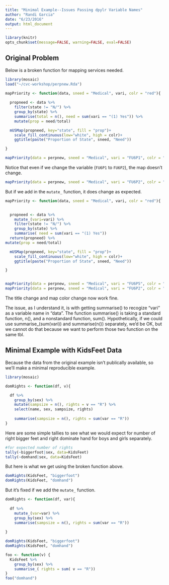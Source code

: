 ```yaml
---
title: "Minimal Example--Issues Passing dpylr Variable Names"
author: "Randi Garcia"
date: "6/23/2016"
output: html_document
---
```



```r
library(knitr)
opts_chunk$set(message=FALSE, warning=FALSE, eval=FALSE)
```


## Original Problem

Below is a broken function for mapping services needed. 

```r
library(mosaic)
load("~/cvc-workshop/perpnew.Rda")

mapPriority <- function(data, sneed = "Medical", vari, colr = "red"){
  
  propneed <- data %>%
    filter(state != "N/") %>%
    group_by(state) %>%
    summarise(total = n(), need = sum(vari == "(1) Yes")) %>%
    mutate(prop = need/total)

  mUSMap(propneed, key="state", fill = "prop")+
    scale_fill_continuous(low="white", high = colr)+
    ggtitle(paste("Proportion of State", sneed, "Need"))

}

mapPriority(data = perpnew, sneed = "Medical", vari = "FU6P1", colr = "red")
```

Notice that even if we change the variable (`FU6P1` to `FU6P2`), the map doesn't change. 

```r
mapPriority(data = perpnew, sneed = "Medical", vari = "FU6P2", colr = "red")
```

But if we add in the `mutate_` function, it does change as expected.

```r
mapPriority <- function(data, sneed = "Medical", vari, colr = "red"){
  

  propneed <- data %>%
    mutate_(vari=vari) %>%
    filter(state != "N/") %>%
    group_by(state) %>%
    summarise( need = sum(vari == "(1) Yes"))
  return(propneed) %>%
mutate(prop = need/total)

  mUSMap(propneed, key="state", fill = "prop")+
    scale_fill_continuous(low="white", high = colr)+
    ggtitle(paste("Proportion of State", sneed, "Need"))

}


mapPriority(data = perpnew, sneed = "Medical", vari = "FU6P5", colr = "red")
mapPriority(data = perpnew, sneed = "Medical", vari = "FU6P2", colr = "red")
```

The title change and map color change now work fine. 

The issue, as I understand it, is with getting summarise() to recogize "vari" as a variable name in "data". The function summarise() is taking a standard function, n(), and a nonstandard function, sum(). Hypothetically, if we could use summarise_(sum(vari)) and summarise(n()) separately, we'd be OK, but we cannot do that because we want to perform those two function on the same tbl. 


## Minimal Example with KidsFeet Data
Because the data from the original example isn't publically available, so we'll make a minimal reproducible example. 

```r
library(mosaic)

domRights <- function(df, v){

  df %>%
    group_by(sex) %>%
    mutate(sampsize = n(), rights = v == "R") %>%
    select(name, sex, sampsize, rights)
  
    summarise(sampsize = n(), rights = sum(var == "R"))
}
```

Here are some simple tallies to see what we would expect for number of right bigger feet and right dominate hand for boys and girls separately. 

```r
#for expected number of rights
tally(~biggerfoot|sex, data=KidsFeet)
tally(~domhand|sex, data=KidsFeet)

```

But here is what we get using the broken function above. 

```r
domRights(KidsFeet, "biggerfoot")
domRights(KidsFeet, "domhand")
```

But it's fixed if we add the `mutate_` function.

```r
domRights <- function(df, var){
  
  df %>%
    mutate_(var=var) %>%
    group_by(sex) %>%
    summarise(sampsize = n(), rights = sum(var == "R"))
  
}

domRights(KidsFeet, "biggerfoot")
domRights(KidsFeet, "domhand")
```

```r
foo <- function(v) {
  KidsFeet %>% 
    group_by(sex) %>%
    summarise_( rights = sum( v == "R"))
}
foo("domhand")    

```


